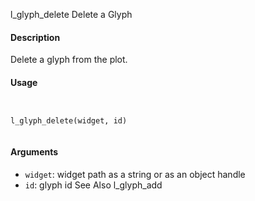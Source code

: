l_glyph_delete Delete a Glyph

#### Description 

Delete a glyph from the plot.

#### Usage
<pre><code>

l_glyph_delete(widget, id)

</code></pre>
#### Arguments 

* ``widget``: widget path as a string or as an object handle
* ``id ``:   glyph id
See Also
l_glyph_add
